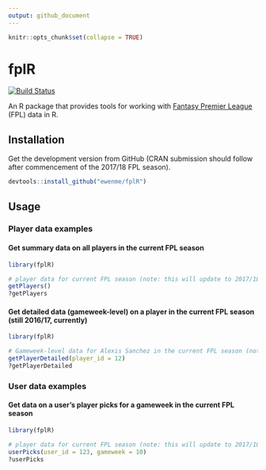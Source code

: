 ```yaml
---
output: github_document
---
```


```r
knitr::opts_chunk$set(collapse = TRUE)
```

# fplR

[![Build Status](https://travis-ci.org/ewenme/fplR.png)](https://travis-ci.org/ewenme/fplR) 

An R package that provides tools for working with [Fantasy Premier League](https://fantasy.premierleague.com) (FPL) data in R. 

## Installation

Get the development version from GitHub (CRAN submission should follow after commencement of the 2017/18 FPL season). 

```r
devtools::install_github("ewenme/fplR")
```

## Usage

### Player data examples

#### Get summary data on all players in the current FPL season

```r
library(fplR)

# player data for current FPL season (note: this will update to 2017/18 season once underway):
getPlayers()
?getPlayers

```

#### Get detailed data (gameweek-level) on a player in the current FPL season (still 2016/17, currently)

```r
library(fplR)

# Gameweek-level data for Alexis Sanchez in the current FPL season (note: this will update to 2017/18 season once underway):
getPlayerDetailed(player_id = 12)
?getPlayerDetailed

```

### User data examples

#### Get data on a user's player picks for a gameweek in the current FPL season

```r
library(fplR)

# player data for current FPL season (note: this will update to 2017/18 season once underway):
userPicks(user_id = 123, gameweek = 10)
?userPicks

```
